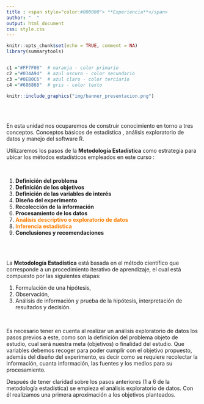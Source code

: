 ```yaml
---
title : <span style="color:#000000"> **Experiencia**</span>
author: "  " 
output: html_document
css: style.css
---
```




```r
knitr::opts_chunk$set(echo = TRUE, comment = NA)
library(summarytools)


c1 ="#FF7F00"  # naranja - color primario 
c2 ="#034A94"  # azul oscuro - color secundario
c3 ="#0EB0C6"  # azul claro - color terciario
c4 ="#686868"  # gris - color texto
```


```r
knitr::include_graphics("img/banner_presentacion.png")
```


</br></br>


En esta unidad nos ocuparemos de construir conocimiento en torno a tres conceptos. Conceptos básicos de estadística , análisis exploratorio de datos y  manejo del software R. 

Utilizaremos los pasos de la **Metodología Estadística** como estrategia para ubicar los métodos estadísticos empleados en este curso :


<br/>

1. **Definición del problema**
2. **Definición de los objetivos**
3. **Definición de las variables de interés**
4. **Diseño del experimento**
5. **Recolección de la información**
6. **Procesamiento de los datos**
7. <span style="color:#FF7F00">**Análisis descriptivo o exploratorio de datos**</span>
<!-- #####    <span style="color:#C9C9C9">**Probabilidad**</span> -->
<!-- #####    <span style="color:#C9C9C9">**Variable aleatoria**</span> -->
8. <span style="color:#FF7F00">**Inferencia estadística**</span>
9. **Conclusiones y recomendaciones**

<br/><br/>

La **Metodología Estadística** está basada en el método científico que corresponde a un procedimiento iterativo de aprendizaje, el cual está compuesto por las siguientes etapas: 

1. Formulación de una hipótesis, 
2. Observación, 
3. Análisis de información y prueba de la hipótesis, interpretación de resultados y decisión.

<br/>

Es necesario tener en cuenta al realizar un análisis exploratorio de datos los pasos previos a este, como son la definición del problema objeto de estudio, cual será nuestra meta (objetivos) o finalidad del estudio. Que variables debemos recoger para poder cumplir con el objetivo propuesto, además del diseño del experimento, es decir como se requiere recolectar la información, cuanta información, las fuentes y los medios para su procesamiento.

Después de tener claridad sobre los pasos anteriores (1 a 6 de la metodología estadística) se empieza el análisis exploratorio de datos. Con él realizamos una primera aproximación a los objetivos planteados. 
